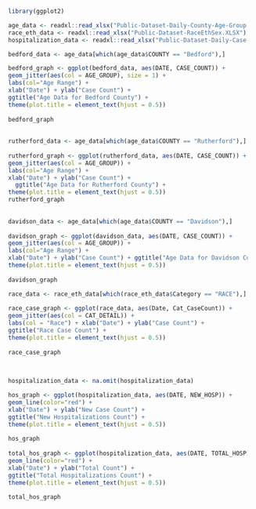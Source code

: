 
```r
  library(ggplot2)
```

```r
  age_data <- readxl::read_xlsx("Public-Dataset-Daily-County-Age-Group.XLSX")      
  race_eth_data <- readxl::read_xlsx("Public-Dataset-RaceEthSex.XLSX")
  hospitalization_data <- readxl::read_xlsx("Public-Dataset-Daily-Case-Info.XLSX")
```

```r
  
  bedford_data <- age_data[which(age_data$COUNTY == "Bedford"),]                # extract bedford county data                     

  bedford_graph <- ggplot(bedford_data, aes(DATE, CASE_COUNT)) +                # create base plot
  geom_jitter(aes(col = AGE_GROUP), size = 1) +                                 # add jitter layer
  labs(col="Age Range") +                                                       # add label for age range
  xlab("Date") + ylab("Case Count") +                                           # add x and y labels
  ggtitle("Age Data for Bedford County") +                                      # add centered title
  theme(plot.title = element_text(hjust = 0.5))
  
  bedford_graph
  
  
  rutherford_data <- age_data[which(age_data$COUNTY == "Rutherford"),]
  
  rutherford_graph <- ggplot(rutherford_data, aes(DATE, CASE_COUNT)) +
  geom_jitter(aes(col = AGE_GROUP)) +
  labs(col="Age Range") + 
  xlab("Date") + ylab("Case Count") + 
    ggtitle("Age Data for Rutherford County") +
  theme(plot.title = element_text(hjust = 0.5))
  rutherford_graph
  
  
  davidson_data <- age_data[which(age_data$COUNTY == "Davidson"),]
  
  davidson_graph <- ggplot(davidson_data, aes(DATE, CASE_COUNT)) +
  geom_jitter(aes(col = AGE_GROUP)) + 
  labs(col="Age Range") + 
  xlab("Date") + ylab("Case Count") + ggtitle("Age Data for Davidson County") +
  theme(plot.title = element_text(hjust = 0.5))
  
  davidson_graph
```

```r
  race_data <- race_eth_data[which(race_eth_data$Category == "RACE"),]
  
  race_case_graph <- ggplot(race_data, aes(Date, Cat_CaseCount)) +
  geom_jitter(aes(col = CAT_DETAIL)) + 
  labs(col = "Race") + xlab("Date") + ylab("Case Count") +
  ggtitle("Race Case Count") +
  theme(plot.title = element_text(hjust = 0.5))
  
  race_case_graph
  
  
```

```r
  hospitalization_data <- na.omit(hospitalization_data)

  hos_graph <- ggplot(hospitalization_data, aes(DATE, NEW_HOSP)) +
  geom_line(color="red") +
  xlab("Date") + ylab("New Case Count") + 
  ggtitle("New Hospitalizations Count") +
  theme(plot.title = element_text(hjust = 0.5))
  
  hos_graph
  
  total_hos_graph <- ggplot(hospitalization_data, aes(DATE, TOTAL_HOSP)) +
  geom_line(color="red") + 
  xlab("Date") + ylab("Total Count") +
  ggtitle("Total Hospitalizations Count") +
  theme(plot.title = element_text(hjust = 0.5))
  
  total_hos_graph
```